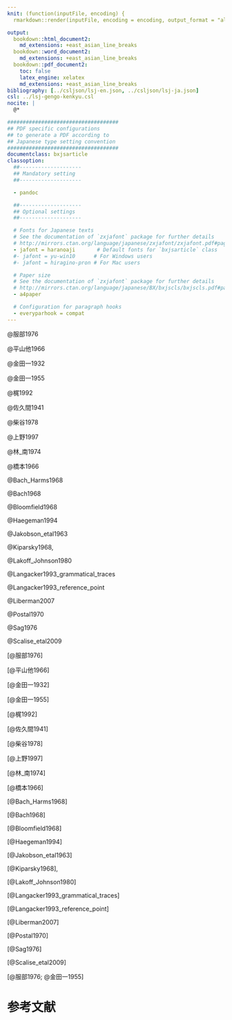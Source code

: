 ```yaml
---
knit: (function(inputFile, encoding) {
  rmarkdown::render(inputFile, encoding = encoding, output_format = "all") })

output:
  bookdown::html_document2:
    md_extensions: +east_asian_line_breaks
  bookdown::word_document2:
    md_extensions: +east_asian_line_breaks
  bookdown::pdf_document2:
    toc: false
    latex_engine: xelatex
    md_extensions: +east_asian_line_breaks
bibliography: [../csljson/lsj-en.json, ../csljson/lsj-ja.json]
csl: ../lsj-gengo-kenkyu.csl
nocite: |
  @*

####################################
## PDF specific configurations
## to generate a PDF according to 
## Japanese type setting convention
####################################
documentclass: bxjsarticle
classoption: 
  ##--------------------
  ## Mandatory setting
  ##--------------------

  - pandoc 

  ##--------------------
  ## Optional settings
  ##--------------------

  # Fonts for Japanese texts
  # See the documentation of `zxjafont` package for further details
  # http://mirrors.ctan.org/language/japanese/zxjafont/zxjafont.pdf#page=2
  - jafont = haranoaji       # Default fonts for `bxjsarticle` class
  #- jafont = yu-win10      # For Windows users
  #- jafont = hiragino-pron # For Mac users

  # Paper size 
  # See the documentation of `zxjafont` package for further details
  # http://mirrors.ctan.org/language/japanese/BX/bxjscls/bxjscls.pdf#page=11
  - a4paper

  # Configuration for paragraph hooks
  - everyparhook = compat
---
```


<!--
文中引用
-->

@服部1976

@平山他1966

@金田一1932

@金田一1955

@梶1992

@佐久間1941

@柴谷1978

@上野1997

@林_南1974

@橋本1966

@Bach_Harms1968

@Bach1968

@Bloomfield1968

@Haegeman1994

@Jakobson_etal1963

@Kiparsky1968,

@Lakoff_Johnson1980

@Langacker1993_grammatical_traces

@Langacker1993_reference_point

@Liberman2007

@Postal1970

@Sag1976

@Scalise_etal2009

<!-- 
括弧での引用
-->

[@服部1976]

[@平山他1966]

[@金田一1932]

[@金田一1955]

[@梶1992]

[@佐久間1941]

[@柴谷1978]

[@上野1997]

[@林_南1974]

[@橋本1966]

[@Bach_Harms1968]

[@Bach1968]

[@Bloomfield1968]

[@Haegeman1994]

[@Jakobson_etal1963]

[@Kiparsky1968],

[@Lakoff_Johnson1980]

[@Langacker1993_grammatical_traces]

[@Langacker1993_reference_point]

[@Liberman2007]

[@Postal1970]

[@Sag1976]

[@Scalise_etal2009]

<!--  -->

[@服部1976; @金田一1955]

# 参考文献
